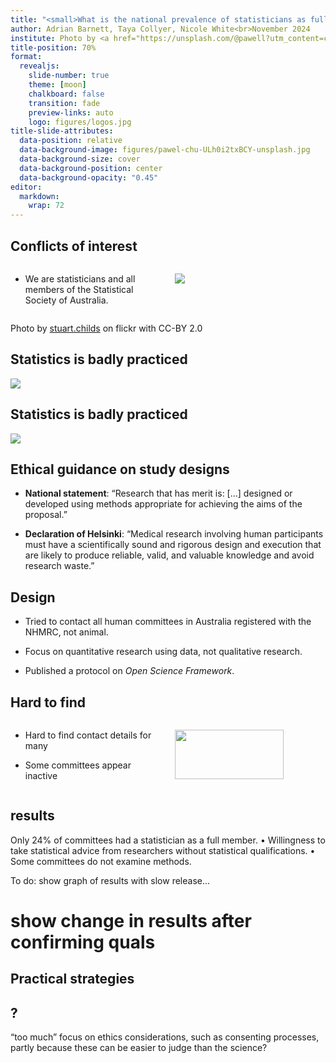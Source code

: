 ```yaml
---
title: "<small>What is the national prevalence of statisticians as full members of human research ethics committees in Australia?</small>"
author: Adrian Barnett, Taya Collyer, Nicole White<br>November 2024
institute: Photo by <a href="https://unsplash.com/@pawell?utm_content=creditCopyText&utm_medium=referral&utm_source=unsplash">Pawel Chu</a> on <a href="https://unsplash.com/photos/long-table-with-eiffel-chair-inside-room-ULh0i2txBCY?utm_content=creditCopyText&utm_medium=referral&utm_source=unsplash">Unsplash</a>
title-position: 70%
format:
  revealjs: 
    slide-number: true
    theme: [moon]
    chalkboard: false
    transition: fade
    preview-links: auto
    logo: figures/logos.jpg
title-slide-attributes:
  data-position: relative
  data-background-image: figures/pawel-chu-ULh0i2txBCY-unsplash.jpg
  data-background-size: cover
  data-background-position: center
  data-background-opacity: "0.45"
editor: 
  markdown: 
    wrap: 72
---
```


## Conflicts of interest{background-color='#f0eef3'}

<!--- 15 minutes max, ideally 10 --->

::::{.columns}
:::{.column width="50%"}

* We are statisticians and all members of the Statistical Society of Australia.

:::

:::{.column width="50%"}
![](figures/13844213823_386392b7d3_k.jpg)

::: 

::::

:::: aside
Photo by <a href="https://www.flickr.com/photos/stuartchilds/13844213823/in/photostream/">stuart.childs</a> on flickr with CC-BY 2.0
::::

## Statistics is badly practiced{background-color='white'} 

![](figures/Z_plot_slide.png)

## Statistics is badly practiced{background-color='white'} 

![](figures/Z_plot_slide_with_quote.png)

## Ethical guidance on study designs

<!-- to do: highlight new wording -->

::: incremental
* **National statement**: “Research that has merit is: [...] designed or developed using methods appropriate for achieving the aims of the proposal.”

* **Declaration of Helsinki**: "Medical research involving human participants must have a scientifically sound and rigorous design and execution that are likely to produce reliable, valid, and valuable knowledge and avoid research waste."
:::

## Design

* Tried to contact all human committees in Australia registered with the NHMRC, not animal.

* Focus on quantitative research using data, not qualitative research.

* Published a protocol on _Open Science Framework_.

## Hard to find

::::{.columns}

:::{.column width="50%"}
* Hard to find contact details for many

* Some committees appear inactive
:::

:::{.column width="50%"}
<!-- Flow chart from 4_consort_flow.R -->
![](figures/4_consort_flow.jpg){width=85% height=85%}
:::

::::



## results

Only 24% of committees had a statistician as a full member.
• Willingness to take statistical advice from researchers without statistical qualifications.
• Some committees do not examine methods.

To do: show graph of results with slow release...

# show change in results after confirming quals

## Practical strategies

<!-- "The theme of this year’s conference is practical strategies. If you could include at the end of your talk a slide to sum up how HREC members can apply the subject area of your talk to when reviewing an ethics application, it would be of great benefit to the audience." -->


## ?

“too much” focus on ethics considerations, such as consenting processes, partly because these can be easier to judge than the science?
